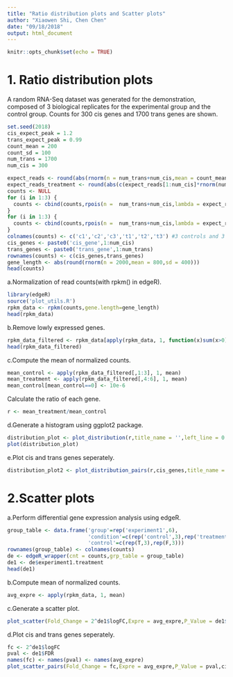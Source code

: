 ```yaml
---
title: "Ratio distribution plots and Scatter plots"
author: "Xiaowen Shi, Chen Chen"
date: "09/18/2018"
output: html_document
---
```


```r
knitr::opts_chunk$set(echo = TRUE)
```

# 1. Ratio distribution plots
A random RNA-Seq dataset was generated for the demonstration, composed of 3 biological replicates for the experimental group and the control group. Counts for 300 cis genes and 1700 trans genes are shown.
```r
set.seed(2018)
cis_expect_peak = 1.2
trans_expect_peak = 0.99
count_mean = 200
count_sd = 100
num_trans = 1700
num_cis = 300

expect_reads <- round(abs(rnorm(n = num_trans+num_cis,mean = count_mean,sd = count_sd)))
expect_reads_treatment <- round(abs(c(expect_reads[1:num_cis]*rnorm(num_cis,cis_expect_peak,cis_expect_peak/4),expect_reads[(num_cis+1):length(expect_reads)]*rnorm(num_trans,trans_expect_peak,trans_expect_peak/4))))
counts <- NULL
for (i in 1:3) {
  counts <- cbind(counts,rpois(n =  num_trans+num_cis,lambda = expect_reads))
}
for (i in 1:3) {
  counts <- cbind(counts,rpois(n =  num_trans+num_cis,lambda = expect_reads_treatment))
}
colnames(counts) <- c('c1','c2','c3','t1','t2','t3') #3 controls and 3 treatments
cis_genes <- paste0('cis_gene',1:num_cis)
trans_genes <- paste0('trans_gene',1:num_trans)
rownames(counts) <- c(cis_genes,trans_genes) 
gene_length <- abs(round(rnorm(n = 2000,mean = 800,sd = 400)))
head(counts)
```

a.Normalization of read counts(with rpkm() in edgeR).
```r
library(edgeR)
source('plot_utils.R')
rpkm_data <- rpkm(counts,gene.length=gene_length)
head(rpkm_data)
```

b.Remove lowly expressed genes.
```r
rpkm_data_filtered <- rpkm_data[apply(rpkm_data, 1, function(x)sum(x>0))>3,]
head(rpkm_data_filtered)
```

c.Compute the mean of normalized counts.
```r
mean_control <- apply(rpkm_data_filtered[,1:3], 1, mean)
mean_treatment <- apply(rpkm_data_filtered[,4:6], 1, mean)
mean_control[mean_control==0] <- 10e-6
```

Calculate the ratio of each gene.
```r
r <- mean_treatment/mean_control
```

d.Generate a histogram using ggplot2 package.
```r
distribution_plot <- plot_distribution(r,title_name = '',left_line = 0.67,right_line = 1.5)
plot(distribution_plot)
```

e.Plot cis and trans genes seperately.
```r
distribution_plot2 <- plot_distribution_pairs(r,cis_genes,title_name = '',left_line = 0.67,right_line = 1.5,max_ratio = 6)
```

# 2.Scatter plots
a.Perform differential gene expression analysis using edgeR.

```r
group_table <- data.frame('group'=rep('experiment1',6),
                          'condition'=c(rep('control',3),rep('treatment',3)),
                          'control'=c(rep(T,3),rep(F,3)))
rownames(group_table) <- colnames(counts)
de <- edgeR_wrapper(cnt = counts,grp_table = group_table)
de1 <- de$experiment1.treatment
head(de1)
```

b.Compute mean of normalized counts.
```r
avg_expre <- apply(rpkm_data, 1, mean)
```

c.Generate a scatter plot.
```r
plot_scatter(Fold_Change = 2^de1$logFC,Expre = avg_expre,P_Value = de1$FDR,left_line = 0.67,right_line = 1.5)
```

d.Plot cis and trans genes seperately.
```r
fc <- 2^de1$logFC
pval <- de1$FDR
names(fc) <- names(pval) <- names(avg_expre)
plot_scatter_pairs(Fold_Change = fc,Expre = avg_expre,P_Value = pval,cis_genes,left_line = 0.67,right_line = 1.5)
```
